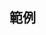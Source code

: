 {{NoteTA/MediaWiki}}{{Documentation subpage}}
{{Soft redirect|Template:Rule}}

== 範例 ==
{{Include|Template:Rule/doc#指引}}
{{Include|Template:Rule/doc#參見}}